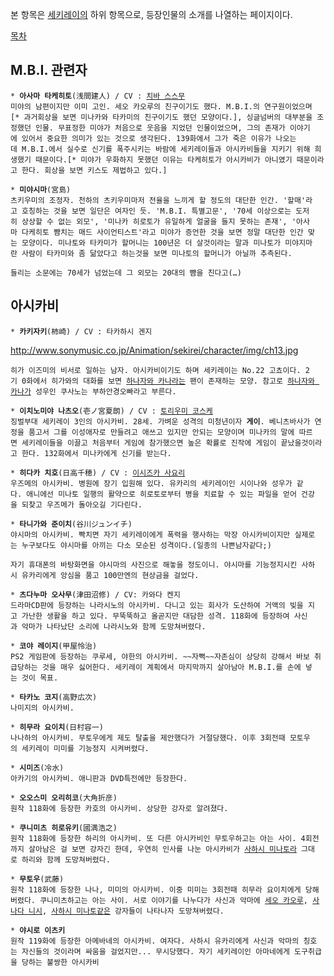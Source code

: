 본 항목은 [[세키레이]]의 하위 항목으로, 등장인물의 소개를 나열하는 페이지이다.

[[목차]]

== M.B.I. 관련자 ==
 * '''아사마 타케히토'''(浅間建人) / CV : [[치바 스스무]]
 미야의 남편이지만 이미 고인. 세오 카오루의 친구이기도 했다. M.B.I.의 연구원이었으며[* 과거회상을 보면 미나카와 타카미의 친구이기도 했던 모양이다.], 싱글넘버의 대부분을 조정했던 인물. 무표정한 미야가 처음으로 웃음을 지었던 인물이었으며, 그의 존재가 이야기에 있어서 중요한 의미가 있는 것으로 생각된다. 139화에서 그가 죽은 이유가 나오는데 M.B.I.에서 실수로 신기를 폭주시키는 바람에 세키레이들과 아시카비들을 지키기 위해 희생했기 때문이다.[* 미야가 우화하지 못했던 이유는 타케히토가 아시카비가 아니였기 때문이라고 한다. 회상을 보면 키스도 제법하고 있다.] 

 * '''미야시마'''(宮島)
 츠키우미의 조정자. 천하의 츠키우미마저 전율을 느끼게 할 정도의 대단한 인간. '할매'라고 호칭하는 것을 보면 일단은 여자인 듯. 'M.B.I. 특별고문', '70세 이상으로는 도저히 상상할 수 없는 외모', '미나카 히로토가 유일하게 얼굴을 들지 못하는 존재', '아사마 다케히토 뺨치는 매드 사이언티스트'라고 미야가 증언한 것을 보면 정말 대단한 인간 맞는 모양이다. 미나토와 타카미가 할머니는 100년은 더 살것이라는 말과 미나토가 미야지마란 사람이 타카미와 좀 닮았다고 하는것을 보면 미나토의 할머니가 아닐까 추측된다.

 들리는 소문에는 70세가 넘었는데 그 외모는 20대의 뺨을 친다고(…)

== 아시카비 ==
 * '''카키자키'''(柿崎) / CV : 타카하시 겐지
http://www.sonymusic.co.jp/Animation/sekirei/character/img/ch13.jpg

 히가 이즈미의 비서로 일하는 남자. 아시카비이기도 하며 세키레이는 No.22 고쵸이다. 2기 0화에서 히가와의 대화를 보면 [[하나자와 카나]]라는 팬이 존재하는 모양. 참고로 [[하나자와 카나]]가 성우인 쿠사노는 부하안경오빠라고 부른다.

 * '''이치노미야 나츠오'''(壱ノ宮夏朗) / CV : [[토리우미 코스케]]
 징벌부대 세키레이 3인의 아시카비. 28세. 가벼운 성격의 미청년이자 '''게이'''. 베니츠바사가 연정을 품고서 그를 이성애자로 만들려고 애쓰고 있지만 안되는 모양이며 미나카의 말에 따르면 세키레이들을 이끌고 처음부터 게임에 참가했으면 높은 확률로 진작에 게임이 끝났을것이라고 한다. 132화에서 미나카에게 신기를 받는다.

 * '''히다카 치호'''(日高千穂) / CV : [[이시즈카 사요리]]
 우즈메의 아시카비. 병원에 장기 입원해 있다. 유카리의 세키레이인 시이나와 성우가 같다. 애니에선 미나토 일행의 활약으로 히로토로부터 병을 치료할 수 있는 파일을 얻어 건강을 되찾고 우즈메가 돌아오길 기다린다.

 * '''타니가와 준이치'''(谷川ジュンイチ)
 야시마의 아시카비. 빡치면 자기 세키레이에게 폭력을 행사하는 막장 아시카비이지만 실제로는 누구보다도 야시마를 아끼는 다소 모순된 성격이다.(일종의 나쁜남자같다;) 

 자기 휴대폰의 바탕화면을 야시마의 사진으로 해놓을 정도이니. 야시마를 기능정지시킨 사하시 유카리에게 앙심을 품고 100만엔의 현상금을 걸었다.

 * '''츠다누마 오사무'''(津田沼修) / CV: 카와다 켄지
 드라마CD판에 등장하는 나라시노의 아시카비. 다니고 있는 회사가 도산하여 거액의 빚을 지고 가난한 생활을 하고 있다. 무뚝뚝하고 올곧지만 대담한 성격. 118화에 등장하여 사신과 악마가 나타났단 소리에 나라시노와 함께 도망쳐버렸다.

 * '''코야 레이지'''(甲屋怜治)
 PS2 게임판에 등장하는 쿠루세, 야한의 아시카비. ~~자뻑~~자존심이 상당히 강해서 바보 취급당하는 것을 매우 싫어한다. 세키레이 계획에서 마지막까지 살아남아 M.B.I.를 손에 넣는 것이 목표.

 * '''타카노 코지'''(高野広次)
 나미지의 아시카비.

 * '''히무라 요이치'''(日村容一)
 나나하의 아시카비. 무토우에게 제도 탈출을 제안했다가 거절당했다. 이후 3회전때 모토우의 세키레이 미미를 기능정지 시켜버렸다.

 * '''시미즈'''(冷水)
 아카기의 아시카비. 애니판과 DVD특전에만 등장한다.

 * '''오오스미 오리히코'''(大角折彦)
 원작 118화에 등장한 카호의 아시카비. 상당한 강자로 알려졌다.

 * '''쿠니미츠 히로유키'''(國満浩之)
 원작 118화에 등장한 하리의 아시카비. 또 다른 아시카비인 무토우하고는 아는 사이. 4회전까지 살아남은 걸 보면 강자긴 한데, 우연히 인사를 나눈 아시카비가 [[사하시 미나토]]라 그대로 하리와 함께 도망쳐버렸다.

 * '''무토우'''(武藤)
 원작 118화에 등장한 나나, 미미의 아시카비. 이중 미미는 3회전때 히무라 요이치에게 당해버렸다. 쿠니미츠하고는 아는 사이. 서로 이야기를 나누다가 사신과 악마에 [[세오 카오루]], [[사나다 니시]], [[사하시 미나토]]같은 강자들이 나타나자 도망쳐버렸다.

 * '''야시로 이츠키'''
 원작 119화에 등장한 아메바네의 아시카비. 여자다. 사하시 유카리에게 사신과 악마의 칭호는 자신들의 것이라며 싸움을 걸었지만... 무시당했다. 자기 세키레이인 아마네에게 도구취급을 당하는 불쌍한 아시카비
